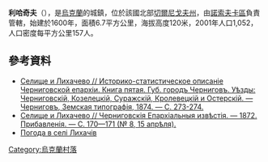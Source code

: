 {{coord|51|7|53|N|31|30|20|E|scale:100000|display=title}}

'''利哈奇夫'''（{{lang-uk|Лихачів}}），是[[烏克蘭|烏克蘭]]的城鎮，位於該國北部[[切爾尼戈夫州|切爾尼戈夫州]]，由[[諾索夫卡區|諾索夫卡區]]負責管轄，始建於1600年，面積6.7平方公里，海拔高度120米，2001年人口1,052，人口密度每平方公里157人。

==參考資料==
* [https://drive.google.com/file/d/0B9EyeQe6VOzoTzZSZFZYTDZINjQ/edit?usp=sharing Селище и Лихачево // Историко-статистическое описаніе Черниговской епархіи. Книга пятая. Губ. городъ Черниговъ. Уѣзды: Черниговскій, Козелецкій, Суражскій, Кролевецкій и Остерскій. — Черниговъ, Земская типографія, 1874. — С. 273-274.]{{Wayback|url=https://drive.google.com/file/d/0B9EyeQe6VOzoTzZSZFZYTDZINjQ/edit?usp=sharing |date=20160527135325 }}
* [https://vivaldi.nlr.ru/ap000025807/view#page=26 Селище и Лихачево // Черниговскія Епархіальныя извѣстія. — 1872. Прибавленія. — С. 170—171 (№ 8, 15 апрѣля).]{{Wayback|url=https://vivaldi.nlr.ru/ap000025807/view#page=26 |date=20151208063741 }}
* [http://weather.in.ua/ua/chernigovskaja/13508 Погода в селі Лихачів]{{Wayback|url=http://weather.in.ua/ua/chernigovskaja/13508 |date=20111220134620 }}

{{Ukraine-geo-stub}}
[[Category:烏克蘭村落|Category:烏克蘭村落]]